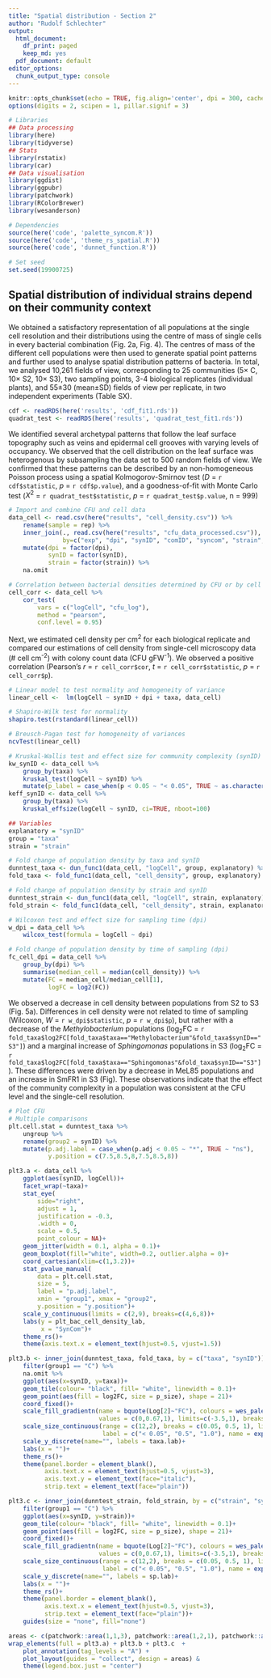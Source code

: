 ```yaml
---
title: "Spatial distribution - Section 2"
author: "Rudolf Schlechter"
output:
  html_document:
    df_print: paged
    keep_md: yes
  pdf_document: default
editor_options: 
  chunk_output_type: console
---
```


```r
knitr::opts_chunk$set(echo = TRUE, fig.align='center', dpi = 300, cache = TRUE)
options(digits = 2, scipen = 1, pillar.signif = 3)

# Libraries
## Data processing
library(here)
library(tidyverse)
## Stats
library(rstatix)
library(car)
## Data visualisation
library(ggdist)
library(ggpubr)
library(patchwork)
library(RColorBrewer)
library(wesanderson)

# Dependencies
source(here('code', 'palette_syncom.R'))
source(here('code', 'theme_rs_spatial.R'))
source(here('code', 'dunnet_function.R'))

# Set seed
set.seed(19900725)
```

## Spatial distribution of individual strains depend on their community context

We obtained a satisfactory representation of all populations at the single cell resolution and their distributions using the centre of mass of single cells in every bacterial combination (Fig. 2a, Fig. 4). 
The centres of mass of the different cell populations were then used to generate spatial point patterns and further used to analyse spatial distribution patterns of bacteria. In total, we analysed 10,261 fields of view, corresponding to 25 communities (5× C, 10× S2, 10× S3), two sampling points, 3-4 biological replicates (individual plants), and 55±30 (mean±SD) fields of view per replicate, in two independent experiments (Table SX). 

```r
cdf <- readRDS(here('results', 'cdf_fit1.rds'))
quadrat_test <- readRDS(here('results', 'quadrat_test_fit1.rds'))
```

We identified several archetypal patterns that follow the leaf surface topography such as veins and epidermal cell grooves with varying levels of occupancy. We observed that the cell distribution on the leaf surface was heterogenous by subsampling the data set to 500 random fields of view. We confirmed that these patterns can be described by an non-homogeneous Poisson process using a spatial Kolmogorov-Smirnov test (*D* = `r cdf$statistic`, *p* = `r cdf$p.value`), and a goodness-of-fit with Monte Carlo test ($X^{2}$ = `r quadrat_test$statistic`, *p* = `r quadrat_test$p.value`, n = 999)

```r
# Import and combine CFU and cell data
data_cell <- read.csv(here("results", "cell_density.csv")) %>% 
    rename(sample = rep) %>% 
    inner_join(., read.csv(here("results", "cfu_data_processed.csv")), 
               by=c("exp", "dpi", "synID", "comID", "syncom", "strain", "sample", "channel")) %>% 
    mutate(dpi = factor(dpi),
           synID = factor(synID),
           strain = factor(strain)) %>% 
    na.omit

# Correlation between bacterial densities determined by CFU or by cell counts
cell_corr <- data_cell %>% 
    cor_test(
        vars = c("logCell", "cfu_log"),
        method = "pearson",
        conf.level = 0.95)
```

Next, we estimated cell density per cm^2^ for each biological replicate and compared our estimations of cell density from single-cell microscopy data (# cell cm^-2^) with colony count data (CFU gFW^-1^). We observed a positive correlation (Pearson's *r* = `r cell_corr$cor`, *t* = `r cell_corr$statistic`, *p* = `r cell_corr$p`).

```r
# Linear model to test normality and homogeneity of variance
linear_cell <-  lm(logCell ~ synID + dpi + taxa, data_cell)

# Shapiro-Wilk test for normality
shapiro.test(rstandard(linear_cell))

# Breusch-Pagan test for homogeneity of variances
ncvTest(linear_cell)
```

```r
# Kruskal-Wallis test and effect size for community complexity (synID) grouped by taxa
kw_synID <- data_cell %>%
    group_by(taxa) %>% 
    kruskal_test(logCell ~ synID) %>% 
    mutate(p_label = case_when(p < 0.05 ~ "< 0.05", TRUE ~ as.character(p)))
keff_synID <- data_cell %>% 
    group_by(taxa) %>% 
    kruskal_effsize(logCell ~ synID, ci=TRUE, nboot=100)

## Variables
explanatory = "synID"
group = "taxa"
strain = "strain"

# Fold change of population density by taxa and synID
dunntest_taxa <- dun_func1(data_cell, "logCell", group, explanatory) %>% rename(synID = group2)
fold_taxa <- fold_func1(data_cell, "cell_density", group, explanatory)

# Fold change of population density by strain and synID
dunntest_strain <- dun_func1(data_cell, "logCell", strain, explanatory) %>% rename(synID = group2)
fold_strain <- fold_func1(data_cell, "cell_density", strain, explanatory)

```

```r
# Wilcoxon test and effect size for sampling time (dpi)
w_dpi = data_cell %>% 
    wilcox_test(formula = logCell ~ dpi)

# Fold change of population density by time of sampling (dpi)
fc_cell_dpi = data_cell %>% 
    group_by(dpi) %>% 
    summarise(median_cell = median(cell_density)) %>% 
    mutate(FC = median_cell/median_cell[1],
           logFC = log2(FC))
```

We observed a decrease in cell density between populations from S2 to S3 (Fig. 5a). Differences in cell density were not related to time of sampling (Wilcoxon, *W* = `r w_dpi$statistic`, *p* = `r w_dpi$p`), but rather with a decrease of the *Methylobacterium* populations (log~2~FC = `r fold_taxa$log2FC[fold_taxa$taxa=="Methylobacterium"&fold_taxa$synID=="S3"]`) and a marginal increase of *Sphingomonas* populations in S3 (log~2~FC = `r fold_taxa$log2FC[fold_taxa$taxa=="Sphingomonas"&fold_taxa$synID=="S3"]`). These differences were driven by a decrease in MeL85 populations and an increase in SmFR1 in S3 (Fig). These observations indicate that the effect of the community complexity in a population was consistent at the CFU level and the single-cell resolution.

```r
# Plot CFU
# Multiple comparisons
plt.cell.stat = dunntest_taxa %>% 
    ungroup %>% 
    rename(group2 = synID) %>% 
    mutate(p.adj.label = case_when(p.adj < 0.05 ~ "*", TRUE ~ "ns"), 
           y.position = c(7.5,8.5,8,7.5,8.5,8))

plt3.a <- data_cell %>% 
    ggplot(aes(synID, logCell))+
    facet_wrap(~taxa)+
    stat_eye(
        side="right",
        adjust = 1,
        justification = -0.3,
        .width = 0,
        scale = 0.5,
        point_colour = NA)+
    geom_jitter(width = 0.1, alpha = 0.1)+
    geom_boxplot(fill="white", width=0.2, outlier.alpha = 0)+
    coord_cartesian(xlim=c(1,3.2))+
    stat_pvalue_manual(
        data = plt.cell.stat,
        size = 5,
        label = "p.adj.label",
        xmin = "group1", xmax = "group2",
        y.position = "y.position")+
    scale_y_continuous(limits = c(2,9), breaks=c(4,6,8))+
    labs(y = plt_bac_cell_density_lab,
         x = "SynCom")+
    theme_rs()+
    theme(axis.text.x = element_text(hjust=0.5, vjust=1.5))

plt3.b <- inner_join(dunntest_taxa, fold_taxa, by = c("taxa", "synID")) %>% 
    filter(group1 == "C") %>%
    na.omit %>% 
    ggplot(aes(x=synID, y=taxa))+
    geom_tile(colour= "black", fill= "white", linewidth = 0.1)+
    geom_point(aes(fill = log2FC, size = p_size), shape = 21)+
    coord_fixed()+
    scale_fill_gradientn(name = bquote(Log[2]~"FC"), colours = wes_palette("Zissou1")[c(1,2,3,5)], 
                         values = c(0,0.67,1), limits=c(-3.5,1), breaks=seq(-3,1,1), na.value = 'grey90')+
    scale_size_continuous(range = c(12,2), breaks = c(0.05, 0.5, 1), limits = c(0,1), 
                          label = c("< 0.05", "0.5", "1.0"), name = expression(paste(italic("P"), "-adjusted")))+
    scale_y_discrete(name="", labels = taxa.lab)+
    labs(x = "")+
    theme_rs()+
    theme(panel.border = element_blank(),
          axis.text.x = element_text(hjust=0.5, vjust=3),
          axis.text.y = element_text(face="italic"),
          strip.text = element_text(face="plain"))

plt3.c <- inner_join(dunntest_strain, fold_strain, by = c("strain", "synID")) %>% 
    filter(group1 == "C") %>% 
    ggplot(aes(x=synID, y=strain))+
    geom_tile(colour= "black", fill= "white", linewidth = 0.1)+
    geom_point(aes(fill = log2FC, size = p_size), shape = 21)+
    coord_fixed()+
    scale_fill_gradientn(name = bquote(Log[2]~"FC"), colours = wes_palette("Zissou1")[c(1,2,3,5)], 
                         values = c(0,0.67,1), limits=c(-3.5,1), breaks=seq(-3,1,1), na.value = 'grey90')+
    scale_size_continuous(range = c(12,2), breaks = c(0.05, 0.5, 1), limits = c(0,1), 
                          label = c("< 0.05", "0.5", "1.0"), name = expression(paste(italic("P"), "-adjusted")))+
    scale_y_discrete(name="", labels = sp.lab)+
    labs(x = "")+
    theme_rs()+
    theme(panel.border = element_blank(),
          axis.text.x = element_text(hjust=0.5, vjust=3),
          strip.text = element_text(face="plain"))+
    guides(size = "none", fill="none")
```

```r
areas <- c(patchwork::area(1,1,3), patchwork::area(1,2,1), patchwork::area(2,2,3))
wrap_elements(full = plt3.a) + plt3.b + plt3.c  + 
    plot_annotation(tag_levels = "A") + 
    plot_layout(guides = "collect", design = areas) & 
    theme(legend.box.just = "center")
```
